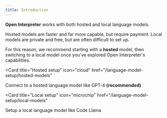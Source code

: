 ```yaml
---
title: Introduction
---
```


**Open Interpreter** works with both hosted and local language models.

Hosted models are faster and far more capable, but require payment. Local models are private and free, but are often difficult to set up.

For this reason, we recommend starting with a **hosted** model, then switching to a local model once you've explored Open Interpreter's capabilities.

<CardGroup>

<Card
  title="Hosted setup"
  icon="cloud"
  href="/language-model-setup/hosted-models"
>
  Connect to a hosted language model like GPT-4 **(recommended)**
</Card>

<Card
  title="Local setup"
  icon="microchip"
  href="/language-model-setup/local-models"
>
  Setup a local language model like Code Llama
</Card>

</CardGroup>